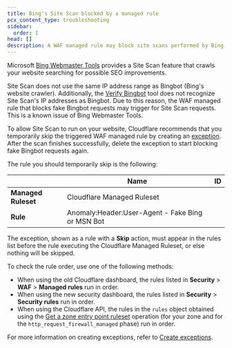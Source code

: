 ```yaml
---
title: Bing's Site Scan blocked by a managed rule
pcx_content_type: troubleshooting
sidebar:
  order: 1
head: []
description: A WAF managed rule may block site scans performed by Bing Webmaster Tools.
---
```



Microsoft [Bing Webmaster Tools](https://www.bing.com/webmaster/tools) provides a Site Scan feature that crawls your website searching for possible SEO improvements.

Site Scan does not use the same IP address range as Bingbot (Bing's website crawler). Additionally, the [Verify Bingbot](https://www.bing.com/toolbox/verify-bingbot) tool does not recognize Site Scan's IP addresses as Bingbot. Due to this reason, the WAF managed rule that blocks fake Bingbot requests may trigger for Site Scan requests. This is a known issue of Bing Webmaster Tools.

To allow Site Scan to run on your website, Cloudflare recommends that you temporarily skip the triggered WAF managed rule by creating an [exception](/waf/managed-rules/waf-exceptions/). After the scan finishes successfully, delete the exception to start blocking fake Bingbot requests again.

The rule you should temporarily skip is the following:

|                     | Name                                             | ID                                               |
| ------------------- | ------------------------------------------------ | ------------------------------------------------ |
| **Managed Ruleset** | Cloudflare Managed Ruleset                       | <RuleID id="efb7b8c949ac4650a09736fc376e9aee" /> |
| **Rule**            | Anomaly:Header:User-Agent - Fake Bing or MSN Bot | <RuleID id="ae20608d93b94e97988db1bbc12cf9c8" /> |

The exception, shown as a rule with a **Skip** action, must appear in the rules list before the rule executing the Cloudflare Managed Ruleset, or else nothing will be skipped.

To check the rule order, use one of the following methods:

- When using the old Cloudflare dashboard, the rules listed in **Security** > **WAF** > **Managed rules** run in order.
- When using the new security dashboard, the rules listed in **Security** > **Security rules** run in order.
- When using the Cloudflare API, the rules in the `rules` object obtained using the [Get a zone entry point ruleset](/api/resources/rulesets/subresources/phases/methods/get/) operation (for your zone and for the `http_request_firewall_managed` phase) run in order.

For more information on creating exceptions, refer to [Create exceptions](/waf/managed-rules/waf-exceptions/).
